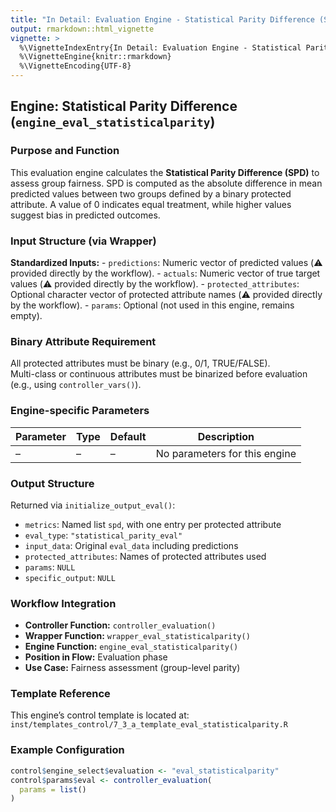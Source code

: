 ```yaml
---
title: "In Detail: Evaluation Engine - Statistical Parity Difference (SPD)"
output: rmarkdown::html_vignette
vignette: >
  %\VignetteIndexEntry{In Detail: Evaluation Engine - Statistical Parity Difference (SPD)}
  %\VignetteEngine{knitr::rmarkdown}
  %\VignetteEncoding{UTF-8}
---
```


## Engine: Statistical Parity Difference (`engine_eval_statisticalparity`)

### Purpose and Function

This evaluation engine calculates the **Statistical Parity Difference (SPD)** to assess group fairness.
SPD is computed as the absolute difference in mean predicted values between two groups defined by a binary protected attribute.
A value of 0 indicates equal treatment, while higher values suggest bias in predicted outcomes.

### Input Structure (via Wrapper)

**Standardized Inputs:**
- `predictions`: Numeric vector of predicted values (⚠️ provided directly by the workflow).
- `actuals`: Numeric vector of true target values (⚠️ provided directly by the workflow).
- `protected_attributes`: Optional character vector of protected attribute names (⚠️ provided directly by the workflow).
- `params`: Optional (not used in this engine, remains empty).

### Binary Attribute Requirement

All protected attributes must be binary (e.g., 0/1, TRUE/FALSE).  
Multi-class or continuous attributes must be binarized before evaluation (e.g., using `controller_vars()`).

### Engine-specific Parameters

| Parameter | Type | Default | Description |
|----------|------|---------|-------------|
| –        | –    | –       | No parameters for this engine |

### Output Structure

Returned via `initialize_output_eval()`:

- `metrics`: Named list `spd`, with one entry per protected attribute
- `eval_type`: `"statistical_parity_eval"`
- `input_data`: Original `eval_data` including predictions
- `protected_attributes`: Names of protected attributes used
- `params`: `NULL`
- `specific_output`: `NULL`

### Workflow Integration

- **Controller Function:** `controller_evaluation()`
- **Wrapper Function:** `wrapper_eval_statisticalparity()`
- **Engine Function:** `engine_eval_statisticalparity()`
- **Position in Flow:** Evaluation phase
- **Use Case:** Fairness assessment (group-level parity)

### Template Reference

This engine’s control template is located at:  
`inst/templates_control/7_3_a_template_eval_statisticalparity.R`

### Example Configuration
```r
control$engine_select$evaluation <- "eval_statisticalparity"
control$params$eval <- controller_evaluation(
  params = list()
)
```
